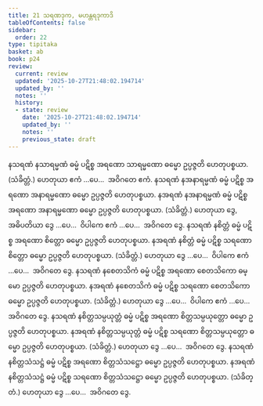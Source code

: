 ```yaml
---
title: 21 သရဏဒုက, မဟန္တရဒုကာဒိ
tableOfContents: false
sidebar:
  order: 22
type: tipitaka
basket: ab
book: p24
review:
  current: review
  updated: '2025-10-27T21:48:02.194714'
  updated_by: ''
  notes: ''
  history:
  - state: review
    date: '2025-10-27T21:48:02.194714'
    updated_by: ''
    notes: ''
    previous_state: draft
---
```



<ReviewStatus review={frontmatter.review} showDetails={true} />

<HypothesisAnnotation frontmatter={frontmatter} />

<DynamicBreadcrumb />

<Division number="81" book="p24" e="ch" v="40" p="439">

<Paragraph number="175" book="p24">
နသရဏံ နသာရမ္မဏံ ဓမ္မံ ပဋိစ္စ အရဏော သာရမ္မဏော ဓမ္မော ဥပ္ပဇ္ဇတိ ဟေတုပစ္စယာ. (သံခိတ္တံ.) ဟေတုယာ ဧကံ …ပေ…  အဝိဂတေ ဧကံ.
</Paragraph>

<Paragraph number="176" book="p24">
နသရဏံ နအနာရမ္မဏံ ဓမ္မံ ပဋိစ္စ အရဏော အနာရမ္မဏော ဓမ္မော ဥပ္ပဇ္ဇတိ ဟေတုပစ္စယာ. နအရဏံ နအနာရမ္မဏံ ဓမ္မံ ပဋိစ္စ အရဏော အနာရမ္မဏော ဓမ္မော ဥပ္ပဇ္ဇတိ ဟေတုပစ္စယာ. (သံခိတ္တံ.) ဟေတုယာ ဒွေ, အဓိပတိယာ ဒွေ …ပေ…  ဝိပါကေ ဧကံ …ပေ…  အဝိဂတေ ဒွေ.
</Paragraph>

</Division>
<Division number="82" book="p24" e="ch" v="40" p="439">

<Paragraph number="177" book="p24">
နသရဏံ နစိတ္တံ ဓမ္မံ ပဋိစ္စ အရဏော စိတ္တော ဓမ္မော ဥပ္ပဇ္ဇတိ ဟေတုပစ္စယာ. နအရဏံ နစိတ္တံ ဓမ္မံ ပဋိစ္စ သရဏော စိတ္တော ဓမ္မော ဥပ္ပဇ္ဇတိ ဟေတုပစ္စယာ. (သံခိတ္တံ.) ဟေတုယာ ဒွေ …ပေ…  ဝိပါကေ ဧကံ …ပေ…  အဝိဂတေ ဒွေ.
</Paragraph>

</Division>
<Division number="83" book="p24" e="ch" v="40" p="440">

<Paragraph number="178" book="p24">
နသရဏံ နစေတသိကံ ဓမ္မံ ပဋိစ္စ အရဏော စေတသိကော ဓမ္မော ဥပ္ပဇ္ဇတိ ဟေတုပစ္စယာ. နအရဏံ နစေတသိကံ ဓမ္မံ ပဋိစ္စ သရဏော စေတသိကော ဓမ္မော ဥပ္ပဇ္ဇတိ ဟေတုပစ္စယာ. (သံခိတ္တံ.) ဟေတုယာ ဒွေ …ပေ…  ဝိပါကေ ဧကံ …ပေ…  အဝိဂတေ ဒွေ.
</Paragraph>

</Division>
<Division number="84" book="p24" e="ch" v="40" p="440">

<Paragraph number="179" book="p24">
နသရဏံ နစိတ္တသမ္ပယုတ္တံ ဓမ္မံ ပဋိစ္စ အရဏော စိတ္တသမ္ပယုတ္တော ဓမ္မော ဥပ္ပဇ္ဇတိ ဟေတုပစ္စယာ. နအရဏံ နစိတ္တသမ္ပယုတ္တံ ဓမ္မံ ပဋိစ္စ သရဏော စိတ္တသမ္ပယုတ္တော ဓမ္မော ဥပ္ပဇ္ဇတိ ဟေတုပစ္စယာ. (သံခိတ္တံ.) ဟေတုယာ ဒွေ …ပေ…  အဝိဂတေ ဒွေ.
</Paragraph>

</Division>
<Division number="85" book="p24" e="ch" v="40" p="440">

<Paragraph number="180" book="p24">
နသရဏံ နစိတ္တသံသဋ္ဌံ ဓမ္မံ ပဋိစ္စ အရဏော စိတ္တသံသဋ္ဌော ဓမ္မော ဥပ္ပဇ္ဇတိ ဟေတုပစ္စယာ. နအရဏံ နစိတ္တသံသဋ္ဌံ ဓမ္မံ ပဋိစ္စ သရဏော စိတ္တသံသဋ္ဌော ဓမ္မော ဥပ္ပဇ္ဇတိ ဟေတုပစ္စယာ. (သံခိတ္တံ.) ဟေတုယာ ဒွေ …ပေ…  အဝိဂတေ ဒွေ.
</Paragraph>
</Division>